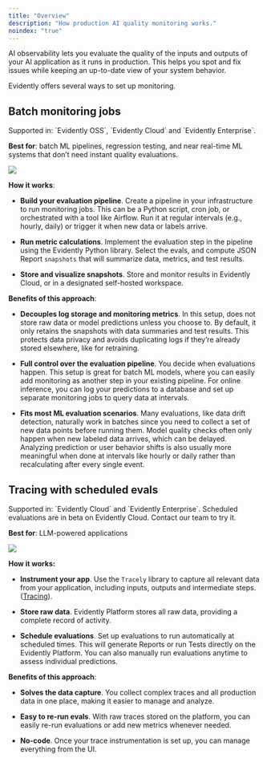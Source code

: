 ```yaml
---
title: "Overview"
description: "How production AI quality monitoring works."
noindex: "true"
---
```


AI observability lets you evaluate the quality of the inputs and outputs of your AI application  as it runs in production. This helps you spot and fix issues while keeping an up-to-date view of your system behavior.&#x20;

Evidently offers several ways to set up monitoring.&#x20;

## Batch monitoring jobs

<Check>
  Supported in: `Evidently OSS`, `Evidently Cloud` and `Evidently Enterprise`.
</Check>

**Best for**: batch ML pipelines, regression testing, and near real-time ML systems that don’t need instant quality evaluations.

![](/images/monitoring_flow_batch.png)

**How it works**:

* **Build your evaluation pipeline**. Create a pipeline in your infrastructure to run monitoring jobs. This can be a Python script, cron job, or orchestrated with a tool like Airflow. Run it at regular intervals (e.g., hourly, daily) or trigger it when new data or labels arrive.

* **Run metric calculations**. Implement the evaluation step in the pipeline using the Evidently Python library. Select the evals, and compute JSON Report `snapshots` that will summarize data, metrics, and test results.

* **Store and visualize snapshots**. Store and monitor results in Evidently Cloud, or in a designated self-hosted workspace.

**Benefits of this approach**:

* **Decouples log storage and monitoring metrics**. In this setup, does not store raw data or model predictions unless you choose to. By default, it only retains the snapshots with data summaries and test results. This protects data privacy and avoids duplicating logs if they’re already stored elsewhere, like for retraining.

* **Full control over the evaluation pipeline**. You decide when evaluations happen. This setup is great for batch ML models, where you can easily add monitoring as another step in your existing pipeline. For online inference, you can log your predictions to a database and set up separate monitoring jobs to query data at intervals.

* **Fits most ML evaluation scenarios**. Many evaluations, like data drift detection, naturally work in batches since you need to collect a set of new data points before running them. Model quality checks often only happen when new labeled data arrives, which can be delayed. Analyzing prediction or user behavior shifts is also usually more meaningful when done at intervals like hourly or daily rather than recalculating after every single event.

## Tracing with scheduled evals

<Check>
  Supported in: `Evidently Cloud` and `Evidently Enterprise`. Scheduled evaluations are in beta on Evidently Cloud. Contact our team to try it.
</Check>

**Best for**: LLM-powered applications

![](/images/monitoring_flow_tracing.png)

**How it works:**

* **Instrument your app**. Use the `Tracely` library to capture all relevant data from your application, including inputs, outputs and intermediate steps. ([Tracing](/docs/platform/tracing_setup)).

* **Store raw data**. Evidently Platform stores all raw data, providing a complete record of activity.

* **Schedule evaluations**. Set up evaluations to run automatically at scheduled times. This will generate Reports or run Tests directly on the Evidently Platform. You can also manually run evaluations anytime to assess individual predictions.

**Benefits of this approach**:

* **Solves the data capture**. You collect complex traces and all production data in one place, making it easier to manage and analyze.

* **Easy to re-run evals**. With raw traces stored on the platform, you can easily re-run evaluations or add new metrics whenever needed.

* **No-code**. Once your trace instrumentation is set up, you can manage everything from the UI.
